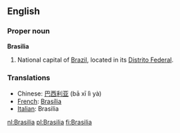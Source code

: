 ==English==

===Proper noun===
'''Brasilia'''
#National capital of [[Brazil]], located in its [[Distrito Federal]].

===Translations===
*Chinese: [[巴西利亚]] (bā xī lì yà)
*[[French]]: [[Brasília]]
*[[Italian]]: Brasilia

[[nl:Brasilia]]
[[pl:Brasilia]]
[[fi:Brasilia]]
